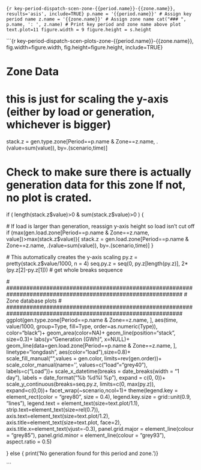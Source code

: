 
```{r key-period-dispatch-scen-zone-{{period.name}}-{{zone.name}}, results='asis', include=TRUE}
p.name = '{{period.name}}' # Assign key period name
z.name = '{{zone.name}}' # Assign zone name
cat("### ", p.name, ': ', z.name) # Print key period and zone name above plot
text.plot=11
figure.width = 9
figure.height = s.height
```

```{r key-period-dispatch-scen-plots-zone-{{period.name}}-{{zone.name}}, fig.width=figure.width, fig.height=figure.height, include=TRUE}

# ###############################################################################
# Zone Data
# ###############################################################################   

# this is just for scaling the y-axis (either by load or generation, whichever is bigger)
stack.z = gen.type.zone[Period==p.name & Zone==z.name, .(value=sum(value)), by=.(scenario,time)]

# Check to make sure there is actually generation data for this zone If not, no plot is crated.
if ( length(stack.z$value)>0 & sum(stack.z$value)>0 ) {
  
  # If load is larger than generation, reassign y-axis height so load isn't cut off 
  if (max(gen.load.zone[Period==p.name & Zone==z.name, value])>max(stack.z$value)){
    stack.z = gen.load.zone[Period==p.name & Zone==z.name, .(value=sum(value)), by=.(scenario,time)]
  }
  
  # This automatically creates the y-axis scaling
  py.z = pretty(stack.z$value/1000, n = 4)
  seq.py.z = seq(0, py.z[length(py.z)], 2*(py.z[2]-py.z[1])) # get whole breaks sequence
  
  # #############################################################################################################
  # Zone database plots
  # #############################################################################################################
  ggplot(gen.type.zone[Period==p.name & Zone==z.name, ], aes(time, value/1000, group=Type, fill=Type, order=as.numeric(Type)), color="black")+
    geom_area(color=NA)+
    geom_line(position="stack", size=0.3)+
    labs(y="Generation (GWh)", x=NULL)+
    geom_line(data=gen.load.zone[Period==p.name & Zone==z.name, ], linetype="longdash", aes(color="load"),size=0.8)+
    scale_fill_manual("",values = gen.color, limits=rev(gen.order))+
    scale_color_manual(name='', values=c("load"="grey40"), labels=c("Load"))+
    scale_x_datetime(breaks = date_breaks(width = "1 day"), labels = date_format("%b %d\n%I %p"), expand = c(0, 0))+
    scale_y_continuous(breaks=seq.py.z, limits=c(0, max(py.z)), expand=c(0,0))+
    facet_wrap(~scenario,ncol=1)+
    theme(legend.key = element_rect(color = "grey80", size = 0.4),
          legend.key.size = grid::unit(0.9, "lines"), 
          legend.text = element_text(size=text.plot/1.1),
          strip.text=element_text(size=rel(0.7)),
          axis.text=element_text(size=text.plot/1.2), 
          axis.title=element_text(size=text.plot, face=2), 
          axis.title.x=element_text(vjust=-0.3),
          panel.grid.major = element_line(colour = "grey85"),
          panel.grid.minor = element_line(colour = "grey93"),
          aspect.ratio = 0.5)
  
} else { print('No generation found for this period and zone.')}

```



